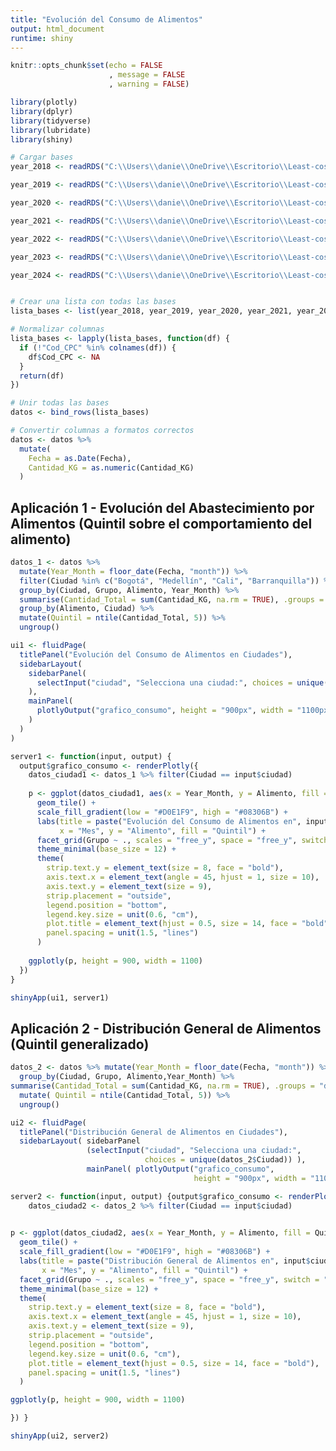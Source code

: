 ```yaml
---
title: "Evolución del Consumo de Alimentos"
output: html_document
runtime: shiny
---
```


```r
knitr::opts_chunk$set(echo = FALSE
                      , message = FALSE
                      , warning = FALSE)
```

```r
library(plotly)
library(dplyr)
library(tidyverse)
library(lubridate)
library(shiny)

# Cargar bases
year_2018 <- readRDS("C:\\Users\\danie\\OneDrive\\Escritorio\\Least-cost-diets-and-affordability\\Proyecto Interno\\Flujos de carga (Abastecimiento)\\Bases historicas\\2018.rds")

year_2019 <- readRDS("C:\\Users\\danie\\OneDrive\\Escritorio\\Least-cost-diets-and-affordability\\Proyecto Interno\\Flujos de carga (Abastecimiento)\\Bases historicas\\2019.rds")

year_2020 <- readRDS("C:\\Users\\danie\\OneDrive\\Escritorio\\Least-cost-diets-and-affordability\\Proyecto Interno\\Flujos de carga (Abastecimiento)\\Bases historicas\\2020.rds")

year_2021 <- readRDS("C:\\Users\\danie\\OneDrive\\Escritorio\\Least-cost-diets-and-affordability\\Proyecto Interno\\Flujos de carga (Abastecimiento)\\Bases historicas\\2021.rds")

year_2022 <- readRDS("C:\\Users\\danie\\OneDrive\\Escritorio\\Least-cost-diets-and-affordability\\Proyecto Interno\\Flujos de carga (Abastecimiento)\\Bases historicas\\2022.rds")

year_2023 <- readRDS("C:\\Users\\danie\\OneDrive\\Escritorio\\Least-cost-diets-and-affordability\\Proyecto Interno\\Flujos de carga (Abastecimiento)\\Bases historicas\\2023.rds")

year_2024 <- readRDS("C:\\Users\\danie\\OneDrive\\Escritorio\\Least-cost-diets-and-affordability\\Proyecto Interno\\Flujos de carga (Abastecimiento)\\Bases historicas\\2024.rds")


# Crear una lista con todas las bases
lista_bases <- list(year_2018, year_2019, year_2020, year_2021, year_2022, year_2023, year_2024)

# Normalizar columnas
lista_bases <- lapply(lista_bases, function(df) {
  if (!"Cod_CPC" %in% colnames(df)) {
    df$Cod_CPC <- NA  
  }
  return(df)
})

# Unir todas las bases
datos <- bind_rows(lista_bases)

# Convertir columnas a formatos correctos
datos <- datos %>%
  mutate(
    Fecha = as.Date(Fecha),  
    Cantidad_KG = as.numeric(Cantidad_KG) 
  )
```

## Aplicación 1 - Evolución del Abastecimiento por Alimentos (Quintil sobre el comportamiento del alimento)

```r
datos_1 <- datos %>%
  mutate(Year_Month = floor_date(Fecha, "month")) %>%
  filter(Ciudad %in% c("Bogotá", "Medellín", "Cali", "Barranquilla")) %>%
  group_by(Ciudad, Grupo, Alimento, Year_Month) %>%  
  summarise(Cantidad_Total = sum(Cantidad_KG, na.rm = TRUE), .groups = "drop") %>%
  group_by(Alimento, Ciudad) %>%  
  mutate(Quintil = ntile(Cantidad_Total, 5)) %>%
  ungroup()

ui1 <- fluidPage(
  titlePanel("Evolución del Consumo de Alimentos en Ciudades"),
  sidebarLayout(
    sidebarPanel(
      selectInput("ciudad", "Selecciona una ciudad:", choices = unique(datos_1$Ciudad))
    ),
    mainPanel(
      plotlyOutput("grafico_consumo", height = "900px", width = "1100px")
    )
  )
)

server1 <- function(input, output) {
  output$grafico_consumo <- renderPlotly({
    datos_ciudad1 <- datos_1 %>% filter(Ciudad == input$ciudad)
    
    p <- ggplot(datos_ciudad1, aes(x = Year_Month, y = Alimento, fill = Quintil)) +
      geom_tile() +
      scale_fill_gradient(low = "#D0E1F9", high = "#08306B") +
      labs(title = paste("Evolución del Consumo de Alimentos en", input$ciudad),
           x = "Mes", y = "Alimento", fill = "Quintil") +
      facet_grid(Grupo ~ ., scales = "free_y", space = "free_y", switch = "y") +  
      theme_minimal(base_size = 12) +
      theme(
        strip.text.y = element_text(size = 8, face = "bold"),  
        axis.text.x = element_text(angle = 45, hjust = 1, size = 10),  
        axis.text.y = element_text(size = 9),  
        strip.placement = "outside",  
        legend.position = "bottom", 
        legend.key.size = unit(0.6, "cm"),  
        plot.title = element_text(hjust = 0.5, size = 14, face = "bold"),
        panel.spacing = unit(1.5, "lines")  
      )
    
    ggplotly(p, height = 900, width = 1100)
  })
}

shinyApp(ui1, server1)
```

## Aplicación 2 - Distribución General de Alimentos (Quintil generalizado)

```r
datos_2 <- datos %>% mutate(Year_Month = floor_date(Fecha, "month")) %>% filter(Ciudad %in% c("Bogotá", "Medellín", "Cali", "Barranquilla")) %>% 
  group_by(Ciudad, Grupo, Alimento,Year_Month) %>%
summarise(Cantidad_Total = sum(Cantidad_KG, na.rm = TRUE), .groups = "drop") %>% 
  mutate( Quintil = ntile(Cantidad_Total, 5)) %>% 
  ungroup()

ui2 <- fluidPage( 
  titlePanel("Distribución General de Alimentos en Ciudades"), 
  sidebarLayout( sidebarPanel
                 (selectInput("ciudad", "Selecciona una ciudad:", 
                              choices = unique(datos_2$Ciudad)) ), 
                 mainPanel( plotlyOutput("grafico_consumo", 
                                         height = "900px", width = "1100px") ) ) )

server2 <- function(input, output) {output$grafico_consumo <- renderPlotly({
    datos_ciudad2 <- datos_2 %>% filter(Ciudad == input$ciudad)

         
p <- ggplot(datos_ciudad2, aes(x = Year_Month, y = Alimento, fill = Quintil)) +
  geom_tile() +
  scale_fill_gradient(low = "#D0E1F9", high = "#08306B") +
  labs(title = paste("Distribución General de Alimentos en", input$ciudad),
       x = "Mes", y = "Alimento", fill = "Quintil") +
  facet_grid(Grupo ~ ., scales = "free_y", space = "free_y", switch = "y") +  
  theme_minimal(base_size = 12) +
  theme(
    strip.text.y = element_text(size = 8, face = "bold"),  
    axis.text.x = element_text(angle = 45, hjust = 1, size = 10),  
    axis.text.y = element_text(size = 9),  
    strip.placement = "outside",  
    legend.position = "bottom", 
    legend.key.size = unit(0.6, "cm"),  
    plot.title = element_text(hjust = 0.5, size = 14, face = "bold"),
    panel.spacing = unit(1.5, "lines")  
  )

ggplotly(p, height = 900, width = 1100)

}) }

shinyApp(ui2, server2)

```
